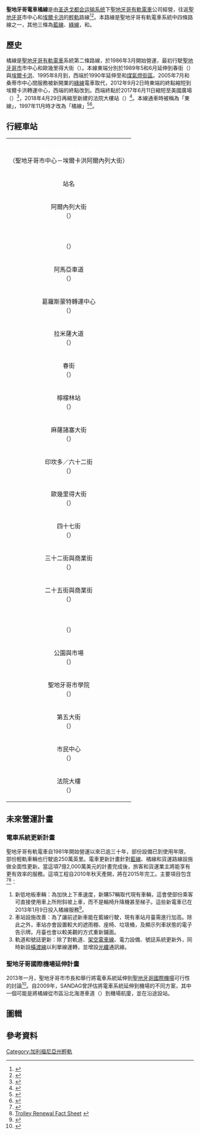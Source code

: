 {{noteTA
|1=zh:聖地牙哥電車橘線; zh-tw:聖地牙哥電車橘線; zh-hans:圣迭戈电车橙线; zh-hk:聖迭戈電車橙線;
|2=zh:聖地牙哥; zh-tw:聖地牙哥; zh-hans:圣迭戈; zh-hk:聖迭戈;
|3=zh:郡; zh-tw:郡; zh-hans:县; zh-hk:縣;
|4=zh:架空電車線; zh-tw:架空電車線; zh-hk:高架電纜; zh-hans:架空接触网; 
|5=zh:檸檬林; zh-hant:檸檬林; zh-hans:莱蒙格罗韦;
|6=zh:麻薩諸塞; zh-tw:麻薩諸塞; zh-cn:马萨诸塞;
}}

{{Infobox rail line
| rail_name = [[File:San_Diego_Trolley_Orange_Line.svg|Orange Line]]<span style="color:#F7931e;"><big>'''聖地牙哥電車橘線'''</big></span>
| banner_color = #F7931e
| image = SDT Orange Line at 5th2.jpg
| caption = 第五大街（{{lang|en|Fifth Avenue}}）站的橘線電車。2008年3月
| locale = [[美國|美國]][[加州|加州]][[聖地牙哥郡|聖地牙哥郡]]
| service_type = [[輕軌|輕軌]]
| network = [[聖地牙哥有軌電車|聖地牙哥有軌電車]]
| status = 營運中，同時進行系統更新
| stations = 19
| start = 阿爾內列大街（{{lang|en|Arnele Avenue}}）－法院大樓（{{lang|en|Courthouse}}）
| character = 平面
| system_length = {{convert|18.0|mi|km}}
| track = 雙線
| max_speed = {{convert|55|mph|km/h}}
| track_gauge = 1,435 mm
| engine = [[架空電車線|架空電車線]][[直流電|直流]]600伏特
| rollingstock = [[西門子公司|西門子]]{{link-en|西門子SD-100與SD-160電車|Siemens SD-100 and SD-160|SD-100電車}}或{{link-en|西門子S70電車|Siemens S70|S70-US電車}}
| fleet_size = 通常3輛，可能編組：<br />
* 三輛S70-US電車
* 一輛S70-US電車 + 一輛SD-100電車 + 一輛S70-US電車
| begin_operation = {{Start date and age|1986|03|23}}
| owner = [[聖地牙哥有軌電車|聖地牙哥有軌電車公司]]
| operator = [[圣迭戈都会运输系统|圣迭戈都会运输系统]]
| website = www.sdmts.com
| route_map = {{聖地牙哥電車橘線}}
}}

'''聖地牙哥電車橘線'''是由[[圣迭戈都会运输系统|圣迭戈都会运输系统]]下[[聖地牙哥有軌電車|聖地牙哥有軌電車]]公司經營，往返[[聖地牙哥_(加利福尼亞州)|聖地牙哥]]市中心和[[埃尔卡洪_(加利福尼亚州)|埃爾卡洪]]的[[輕軌|輕軌]]路線<ref name="trolleymap">{{cite web| url=http://www.sdmts.com/Trolley/Trolley.asp| title=San Diego Trolley Information| accessdate=2013-04-17| archive-date=2013-07-08| archive-url=https://web.archive.org/web/20130708163804/http://www.sdmts.com/trolley/trolley.asp| dead-url=no}}</ref><ref name=kpbsrenewalapril30>{{cite news | title = San Diego's Green Line Will Finally Arrive Downtown In September | url = http://www.kpbs.org/news/2012/apr/30/san-diegos-green-line-will-finally-arrive-downtown/ | newspaper = KPBS | date = 2012-04-30 | accessdate = 2013-04-17 | archive-date = 2013-09-26 | archive-url = https://web.archive.org/web/20130926033625/http://www.kpbs.org/news/2012/apr/30/san-diegos-green-line-will-finally-arrive-downtown/ | dead-url = no }}</ref>。本路線是聖地牙哥有軌電車系統中四條路線之一，其他三條為[[聖地牙哥電車藍線|藍線]]、[[聖地牙哥電車綠線|綠線]]，和{{link-en|聖地牙哥電車銀線|Silver Line (San Diego Trolley)|銀線}}。

== 歷史 ==
橘線是[[聖地牙哥有軌電車|聖地牙哥有軌電車]]系統第二條路線，於1986年3月開始營運，最初行駛[[聖地牙哥_(加利福尼亞州)|聖地牙哥市]]市中心和歐幾里得大街（{{lang|en|Euclid Avenue}}）。本線東端分別於1989年5和6月延伸到春街（{{lang|en|Spring Street}}）與[[埃尔卡洪_(加利福尼亚州)|埃爾卡洪]]、1995年8月到{{link-en|桑蒂市中心|Santee Town Center (San Diego Trolley station)}}，西端於1990年延伸至{{link-en|聖地牙哥會議中心|San Diego Convention Center}}和[[煤氣燈街區_(聖迭戈)|煤氣燈街區]]。2005年7月{{link-en|吉萊斯皮機場|Gillespie Field}}和桑蒂市中心間服務被新開業的[[聖地牙哥電車綠線|綠線]]電車取代，2012年9月2日時東端的終點縮短到埃爾卡洪轉運中心，西端的終點改到{{link-en|聖地牙哥聯合車站|Santa Fe Depot}}。西端終點於2017年6月11日縮短至美國廣場（{{lang|en|America Plaza}}）<ref>{{Cite web | url = https://www.sdmts.com/schedules-real-time-service-notices/june-service-changes | title = June Service Changes | accessdate = 2017-06-11 | archive-url = https://web.archive.org/web/20170327150120/https://www.sdmts.com/schedules-real-time-service-notices/june-service-changes | archive-date = 2017-03-27 | dead-url = no | language = en }}</ref>，2018年4月29日再縮至新建的法院大樓站（{{lang|en|Courthouse}}）<ref>{{cite news | author = Kelly Hessedal | title = New trolley station opens in downtown San Diego | work = KFMB-TV [[CBS_(電視網)|CBS 8]] | url = http://www.cbs8.com/story/38063861/san-diego-celebrates-new-downtown-trolley-station | date = 2018-04-29 | accessdate = 2018-05-01 | archive-date = 2018-05-01 | archive-url = https://web.archive.org/web/20180501031551/http://www.cbs8.com/story/38063861/san-diego-celebrates-new-downtown-trolley-station | dead-url = no }}</ref>。本線通車時被稱為「東線」，1997年11月時才改為「橘線」<ref name=factsheet2013>{{cite web | title = San Diego Trolley, Inc. | url = http://www.sdmts.com/MTS/documents/FS_SDTI.pdf | publisher = [[圣迭戈都会运输系统|圣迭戈都会运输系统]] | accessdate = 2013-04-20 | deadurl = yes | archiveurl = https://web.archive.org/web/20130505091806/http://sdmts.com/MTS/documents/FS_SDTI.pdf | archivedate = 2013-05-05}}</ref><ref name = 2012reallignment>{{cite web | title = September 2, 2012 Service Changes. Major Bus and Trolley Service Changes | url = http://www.sdmts.com/Planning/ServiceChangesSeptember2012.asp | publisher = [[圣迭戈都会运输系统|圣迭戈都会运输系统]] | accessdate = 2013-04-18 | archive-date = 2015-04-30 | archive-url = https://web.archive.org/web/20150430054758/http://www.sdmts.com/Planning/ServiceChangesSeptember2012.asp | dead-url = yes }}</ref>。

== 行經車站 ==
{| class="wikitable" border="1"
|-bgcolor=F7931e
| colspan=7 align=center |'''<big><span style="color:white;">聖地牙哥電車橘線</span></big>'''<br />（聖地牙哥市中心－埃爾卡洪阿爾內列大街）
|-
! 站名
! 轉乘路線
! 公車
! 傳統鐵路
! 停車場
! 詢問處
! 附近地標
|-
| 阿爾內列大街<br />（{{lang|en|Arnele Avenue}}）
| [[File:San_Diego_Trolley_Green_Line.svg|25px]] '''[[聖地牙哥電車綠線|<span style="color:#009900;">綠線</span>]]'''
|[[File:MTS_Bus_icon.svg|25px]]
|
| [[File:Zeichen_314_-_Parkplatz,_StVO_2013.svg|25px]]
|
| 園道廣場（{{lang|en|Parkway Plaza}}）
|-
| {{link-en|埃爾卡洪轉運中心|El Cajon Transit Center}}<br />（{{lang|en|El Cajon Transit Center}}）
| [[File:San_Diego_Trolley_Green_Line.svg|25px]] '''[[聖地牙哥電車綠線|<span style="color:#009900;">綠線</span>]]'''
| [[File:MTS_Bus_icon.svg|25px]]
|
| [[File:Zeichen_314_-_Parkplatz,_StVO_2013.svg|25px]]
|
|
|-
| 阿馬亞車道<br />（{{lang|en|Amaya Drive}}）
| [[File:San_Diego_Trolley_Green_Line.svg|25px]] '''[[聖地牙哥電車綠線|<span style="color:#009900;">綠線</span>]]'''
| 
|
| [[File:Zeichen_314_-_Parkplatz,_StVO_2013.svg|25px]]
|
|
|-
| 葛羅斯蒙特轉運中心<br />（{{lang|en|Grossmont Transit Center|}}）
| [[File:San_Diego_Trolley_Green_Line.svg|25px]] '''[[聖地牙哥電車綠線|<span style="color:#009900;">綠線</span>]]'''
|[[File:MTS_Bus_icon.svg|25px]]
|
| [[File:Zeichen_314_-_Parkplatz,_StVO_2013.svg|25px]]
|
| 
|-
| 拉米薩大道<br />（{{lang|en|La Mesa Boulevard}}）
|
| [[File:MTS_Bus_icon.svg|25px]]
|
|
|
|
|-
| 春街<br />（{{lang|en|Spring Street}}）
|
| [[File:MTS_Bus_icon.svg|25px]]
|
| [[File:Zeichen_314_-_Parkplatz,_StVO_2013.svg|25px]]
|
|
|-
| 檸檬林站<br />（{{lang|en|Lemon Grove Depot}}）
|
| [[File:MTS_Bus_icon.svg|25px]]
|
|[[File:Zeichen_314_-_Parkplatz,_StVO_2013.svg|25px]]
|
|
|-
| 麻薩諸塞大街<br />（{{lang|en|Massachusetts Avenue}}）
|
| 
|
| [[File:Zeichen_314_-_Parkplatz,_StVO_2013.svg|25px]]
|
|
|-
| 印坎多／六十二街<br />（{{lang|en|Encanto/62nd Street}}）
|
| [[File:MTS_Bus_icon.svg|25px]]
|
| [[File:Zeichen_314_-_Parkplatz,_StVO_2013.svg|25px]]
|
|
|-
| 歐幾里得大街<br />（{{lang|en|Euclid Avenue}}）
|
| [[File:MTS_Bus_icon.svg|25px]]
|
| [[File:Zeichen_314_-_Parkplatz,_StVO_2013.svg|25px]]
|
|
|-
| 四十七街<br />（{{lang|en|47th Street}}）
|
|
|
| [[File:Zeichen_314_-_Parkplatz,_StVO_2013.svg|25px]]
|
|
|-
| 三十二街與商業街<br />（{{lang|en|32nd & Commercial}}）
|
|
|
|
|
|
|-
| 二十五街與商業街<br />（{{lang|en|25th & Commercial}}）
| 
| [[File:MTS_Bus_icon.svg|25px]]
|
|
|
|

|-
| {{link-en|十二街與帝國大街轉運中心|12th & Imperial Transit Center}}<br />（{{lang|en|12th & Imperial Transit Center}}）
|  [[File:San_Diego_Trolley_Blue_Line.svg|25px]] '''[[聖地牙哥電車藍線|<span style="color:#0071bc;">藍線</span>]]'''<br />[[File:San_Diego_Trolley_Green_Line.svg|25px]] '''[[聖地牙哥電車綠線|<span style="color:#009900;">綠線</span>]]'''<br />[[File:San_Diego_Trolley_Silver_Line.svg|25px]] '''<span style="color:#808080;">{{link-en|聖地牙哥電車銀線|Silver Line (San Diego Trolley)|銀線}}</span>'''
| [[File:MTS_Bus_icon.svg|25px]]
|
|
|[[File:MTS_Info_icon.svg|25x25像素]]
| [[沛可公園球場|沛可公園球場]]
|-
| 公園與市場<br />（{{lang|en|Park & Market}}）
|  [[File:San_Diego_Trolley_Blue_Line.svg|25px]] '''[[聖地牙哥電車藍線|<span style="color:#0071bc;">藍線</span>]]''' <br />[[File:San_Diego_Trolley_Silver_Line.svg|25px]] '''<span style="color:#808080;">{{link-en|聖地牙哥電車銀線|Silver Line (San Diego Trolley)|銀線}}</span>'''
| [[File:MTS_Bus_icon.svg|25px]]
|
|
|
|
|-
| 聖地牙哥市學院<br />（{{lang|en|City College}}）
| [[File:San_Diego_Trolley_Blue_Line.svg|25px]] '''[[聖地牙哥電車藍線|<span style="color:#0071bc;">藍線</span>]]''' <br />[[File:San_Diego_Trolley_Silver_Line.svg|25px]] '''<span style="color:#808080;">{{link-en|聖地牙哥電車銀線|Silver Line (San Diego Trolley)|銀線}}</span>'''
| [[File:MTS_Bus_icon.svg|25px]]
|
|
|
| {{link-en|聖地牙哥市學院|San Diego City College}}、{{link-en|聖地牙哥高中|San Diego High School}}</small>
|-
| 第五大街<br />（{{lang|en|Fifth Avenue}}）
| [[File:San_Diego_Trolley_Blue_Line.svg|25px]] '''[[聖地牙哥電車藍線|<span style="color:#0071bc;">藍線</span>]]''' <br />[[File:San_Diego_Trolley_Silver_Line.svg|25px]] '''<span style="color:#808080;">{{link-en|聖地牙哥電車銀線|Silver Line (San Diego Trolley)|銀線}}</span>'''
| [[File:MTS_Bus_icon.svg|25px]]
|
|
|
|
|-
| 市民中心<br />（{{lang|en|Civic Center}}）
| [[File:San_Diego_Trolley_Blue_Line.svg|25px]] '''[[聖地牙哥電車藍線|<span style="color:#0071bc;">藍線</span>]]'''<br />[[File:San_Diego_Trolley_Silver_Line.svg|25px]] '''<span style="color:#808080;">{{link-en|聖地牙哥電車銀線|Silver Line (San Diego Trolley)|銀線}}</span>'''
| [[File:MTS_Bus_icon.svg|25px]]
|
|
|
| 市政廳、{{link-en|霍頓廣場|Westfield Horton Plaza}}
|-
| 法院大樓 <br />（{{lang|en|Courthouse}}）
| 
|
| 
|
| 
| 
|}

== 未來營運計畫 ==
=== 電車系統更新計畫 ===
{{main|:en:San Diego Trolley#Future service plans|l1=聖地牙哥有軌電車#未來服務計畫（英文）}}
聖地牙哥有軌電車自1981年開始營運以來已逾三十年，部份設備已到使用年限，部份輕軌車輛也行駛逾250萬英里。電車更新計畫針對[[聖地牙哥電車藍線|藍線]]、橘線和貨運路線設施做全面性更新。當這項7億2,000萬美元的計畫完成後，旅客和貨運業主將能享有更有效率的服務。這項工程自2010年秋天產開，將在2015年完工。主要項目包含<ref name="trolley-renewal-page">{{cite web | url=http://www.sdmts.com/trolleyrenewal.asp | title=Trolley Renewal Project | accessdate=2013-04-16 | archive-date=2011-10-20 | archive-url=https://web.archive.org/web/20111020201019/http://www.sdmts.com/trolleyrenewal.asp | dead-url=yes }}</ref><ref>[http://www.sdmts.com/documents/Trolley-Renewal-Fact-Sheet.pdf Trolley Renewal Fact Sheet] {{webarchive|url=https://web.archive.org/web/20121119045309/http://www.sdmts.com/documents/Trolley-Renewal-Fact-Sheet.pdf |date=2012-11-19 }}</ref>：
# 新低地板車輛：為加快上下車速度，新購57輛{{link-en|西門子S70電車|Siemens S70|西門子S70-US電車}}取代現有車輛，這會使部份乘客可直接使用車上所附斜坡上車，而不是輪椅升降機甚至梯子。這些新電車已在2013年1月9日投入橘線服務<ref name=SD70orange>{{cite web | title = Trolley Renewal Breakthrough: New Low-Floor Trolleys   Now Operate on the Orange Line! | url = http://www.sdmts.com/MTS/TrolleyRenewalBreakthroughNewLow-FloorTrolleysNowOperateontheOrangeLine.asp | publisher = [[圣迭戈都会运输系统|圣迭戈都会运输系统]] | accessdate = 2013-04-18 | archive-date = 2013-04-25 | archive-url = https://web.archive.org/web/20130425221804/http://sdmts.com/MTS/TrolleyRenewalBreakthroughNewLow-FloorTrolleysNowOperateontheOrangeLine.asp | dead-url = no }}</ref>。
# 車站設施改善：為了讓前述新車能在藍線行駛，現有車站月臺需進行加高。除此之外，車站亦會設置較大的遮雨棚、座椅、垃圾桶，及顯示列車狀態的電子告示牌。月臺也會以較美觀的方式重新鋪面。
# 軌道和號誌更新：除了對軌道、[[架空電車線|架空電車線]]、電力設備、號誌系統更新外，同時新設[[橫渡線|橫渡線]]以利單線運轉，並增設[[光纖|光纖]]通訊線。

=== 聖地牙哥國際機場延伸計畫 ===
<!--（這段在U-T San Diego的新聞並沒提到要從橘線延伸，可能會改到[[聖地牙哥有軌電車|聖地牙哥有軌電車]]內）-->
2013年一月，聖地牙哥市市長{{link-en|巴伯·費爾納|Bob Filner}}和{{link-en|聖地牙哥政府協會|SANDAG|SANDAG}}舉行將電車系統延伸到[[聖地牙哥國際機場|聖地牙哥國際機場]]可行性的討論<ref>{{cite news | first = Chris  | last = Nichols | title = MAYOR'S PUSH FOR TROLLEY TO AIRPORT HAS ISSUES | url = http://www.utsandiego.com/news/2013/jan/17/tp-mayors-push-for-trolley-to-airport-has-issues/ | publisher = {{link-en|聖地牙哥聯合論壇報|U-T San Diego}} | date=2013-01-17 | accessdate = 2013-04-20}}</ref>。自2009年，SANDAG曾評估將電車系統延伸到機場的不同方案，其中一個可能是將橘線從市區沿北海港車道（{{lang|en|North Harbor Drive}}）到機場航廈，並在沿途設站。

== 圖輯 ==
{{Gallery
|File:Orange Line at AP2.jpg|美國廣場站的橘線電車。2008年1月
}}

== 參考資料 ==
{{reflist}}

{{美國輕軌}}
[[Category:加利福尼亞州輕軌|Category:加利福尼亞州輕軌]]